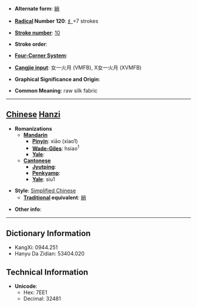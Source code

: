 * '''Alternate form''': [[綃]]

* '''[[Wiktionary:Chinese radical index| Radical]] Number 120''': [[Wiktionary:Chinese radical index 纟|纟]]+7 strokes

* '''[[Wiktionary:Chinese total strokes index|Stroke number]]''': [[Wiktionary:Chinese total strokes index 10|10]]

* '''Stroke order''': 

* '''[[Wiktionary:Chinese four corner index|Four-Corner System]]''': 

* '''[[Wiktionary:Chinese Cangjie index|Cangjie input]]''': 女一火月 (VMFB), X女一火月 (XVMFB)

* '''Graphical Significance and Origin''': 

* '''Common Meaning''': raw silk fabric

----

== [[Chinese]] [[Hanzi]] ==

* '''Romanizations'''
** '''[[Mandarin]]'''
*** '''[[Pinyin]]''': xiāo (xiao1)
*** '''[[Wade-Giles]]''': hsiao<sup>1</sup>
*** '''[[Yale]]''': 
** '''[[Cantonese]]'''
*** '''[[Jyutping]]''':
*** '''[[Penkyamp]]''': 
*** '''[[Yale]]''': siu1

* '''Style''': [[Simplified Chinese]] 
** '''[[Traditional Chinese|Traditional]] equivalent''': [[綃]]

* '''Other info''': 

----

== Dictionary Information ==

* KangXi: 0944.251
* Hanyu Da Zidian: 53404.020

== Technical Information ==

* '''Unicode''':
** Hex: 7EE1
** Decimal: 32481